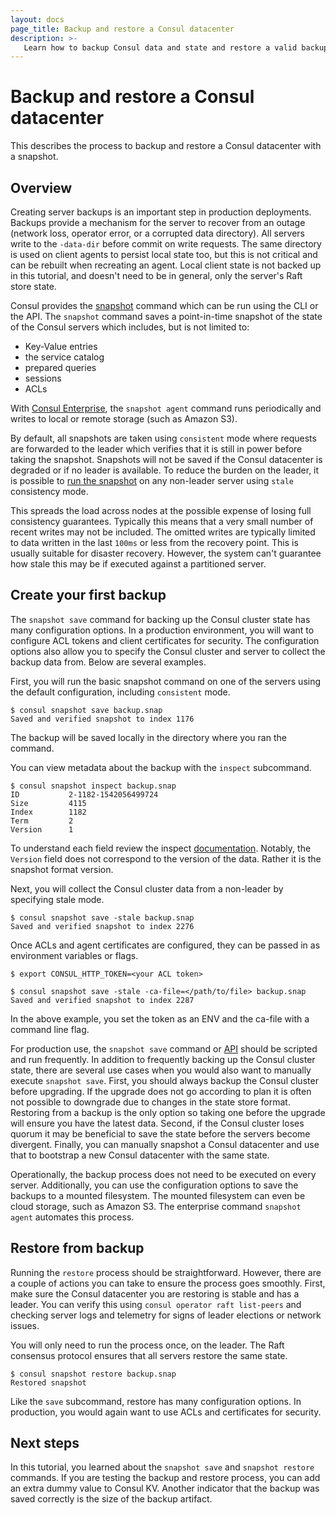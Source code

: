 ```yaml
---
layout: docs
page_title: Backup and restore a Consul datacenter
description: >-
   Learn how to backup Consul data and state and restore a valid backup using the snapshot tool.
---
```


# Backup and restore a Consul datacenter

This describes the process to backup and restore a Consul datacenter with a snapshot.

## Overview

Creating server backups is an important step in production deployments. Backups 
provide a mechanism for the server to recover from an outage (network loss, 
operator error, or a corrupted data directory). All servers write to the 
`-data-dir` before commit on write requests. The same directory is used on 
client agents to persist local state too, but this is not critical and can be 
rebuilt when recreating an agent. Local client state is not backed up in this 
tutorial, and doesn't need to be in general, only the server's Raft store state.

Consul provides the [snapshot](/consul/commands/snapshot) 
command which can be run using the CLI or the API. The `snapshot` command saves 
a point-in-time snapshot of the state of the Consul servers which includes, but 
is not limited to:

- Key-Value entries
- the service catalog
- prepared queries
- sessions
- ACLs

With [Consul Enterprise](/consul/commands/snapshot/agent), 
the `snapshot agent` command runs periodically and writes to local or remote 
storage (such as Amazon S3).

By default, all snapshots are taken using `consistent` mode where requests are 
forwarded to the leader which verifies that it is still in power before taking 
the snapshot. Snapshots will not be saved if the Consul datacenter is degraded 
or if no leader is available. To reduce the burden on the leader, it is possible 
to [run the snapshot](/consul/commands/snapshot/save) on 
any non-leader server using `stale` consistency mode.

This spreads the load across nodes at the possible expense of losing full 
consistency guarantees. Typically this means that a very small number of recent 
writes may not be included. The omitted writes are typically limited to data 
written in the last `100ms` or less from the recovery point. This is usually 
suitable for disaster recovery. However, the system can't guarantee how stale 
this may be if executed against a partitioned server.

## Create your first backup

The `snapshot save` command for backing up the Consul cluster state has many 
configuration options. In a production environment, you will want to configure 
ACL tokens and client certificates for security. The configuration options also 
allow you to specify the Consul cluster and server to collect the backup data 
from. Below are several examples.

First, you will run the basic snapshot command on one of the servers using the 
default configuration, including `consistent` mode.

```shell-session
$ consul snapshot save backup.snap
Saved and verified snapshot to index 1176
```

The backup will be saved locally in the directory where you ran the command.

You can view metadata about the backup with the `inspect` subcommand.

```shell-session
$ consul snapshot inspect backup.snap
ID           2-1182-1542056499724
Size         4115
Index        1182
Term         2
Version      1
```

To understand each field review the inspect 
[documentation](/consul/commands/snapshot/inspect). 
Notably, the `Version` field does not correspond to the version of the data. 
Rather it is the snapshot format version.

Next, you will collect the Consul cluster data from a non-leader by specifying 
stale mode.

```shell-session
$ consul snapshot save -stale backup.snap
Saved and verified snapshot to index 2276
```

Once ACLs and agent certificates are configured, they can be passed in as 
environment variables or flags.

```shell-session
$ export CONSUL_HTTP_TOKEN=<your ACL token>
```

```shell-session
$ consul snapshot save -stale -ca-file=</path/to/file> backup.snap
Saved and verified snapshot to index 2287
```

In the above example, you set the token as an ENV and the ca-file with a 
command line flag.

For production use, the `snapshot save` command or 
[API](/consul/api-docs/snapshot) should be scripted and run 
frequently. In addition to frequently backing up the Consul cluster state, there 
are several use cases when you would also want to manually execute `snapshot save`. 
First, you should always backup the Consul cluster before upgrading. If the 
upgrade does not go according to plan it is often not possible to downgrade due 
to changes in the state store format. Restoring from a backup is the only option 
so taking one before the upgrade will ensure you have the latest data. Second, 
if the Consul cluster loses quorum it may be beneficial to save the state before 
the servers become divergent. Finally, you can manually snapshot a Consul 
datacenter and use that to bootstrap a new Consul datacenter with the same state.

Operationally, the backup process does not need to be executed on every server. 
Additionally, you can use the configuration options to save the backups to a 
mounted filesystem. The mounted filesystem can even be cloud storage, such as 
Amazon S3. The enterprise command `snapshot agent` automates this process.

## Restore from backup

Running the `restore` process should be straightforward. However, there are a 
couple of actions you can take to ensure the process goes smoothly. First, make 
sure the Consul datacenter you are restoring is stable and has a leader. You can 
verify this using `consul operator raft list-peers` and checking server logs and 
telemetry for signs of leader elections or network issues.

You will only need to run the process once, on the leader. The Raft consensus 
protocol ensures that all servers restore the same state.

```shell-session
$ consul snapshot restore backup.snap
Restored snapshot
```

Like the `save` subcommand, restore has many configuration options. In 
production, you would again want to use ACLs and certificates for security.

## Next steps

In this tutorial, you learned about the `snapshot save` and `snapshot restore` 
commands. If you are testing the backup and restore process, you can add an 
extra dummy value to Consul KV. Another indicator that the backup was saved 
correctly is the size of the backup artifact.
